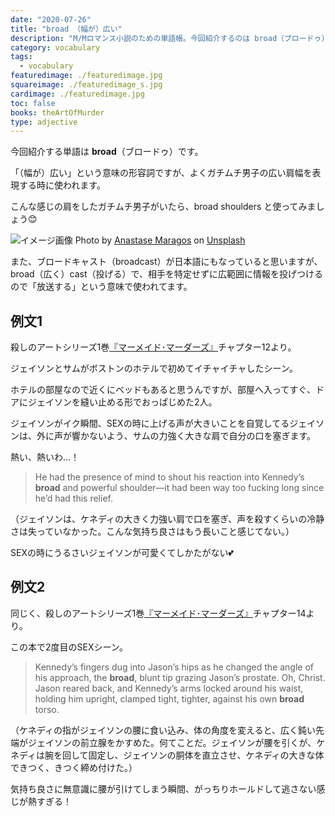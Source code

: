 ```yaml
---
date: "2020-07-26"
title: "broad （幅が）広い"
description: "M/Mロマンス小説のための単語帳。今回紹介するのは broad（ブロードゥ）「（幅が）広い」という意味の形容詞です。"
category: vocabulary
tags:
  - vocabulary
featuredimage: ./featuredimage.jpg
squareimage: ./featuredimage_s.jpg
cardimage: ./featuredimage.jpg
toc: false
books: theArtOfMurder
type: adjective
---
```



今回紹介する単語は __broad__（ブロードゥ）です。

「（幅が）広い」という意味の形容詞ですが、よくガチムチ男子の広い肩幅を表現する時に使われます。

こんな感じの肩をしたガチムチ男子がいたら、broad shoulders と使ってみましょう😊

![イメージ画像](./anastase-maragos-BKvwCAco-jw-unsplash.jpg)
<span class="thanks">Photo by <a href="https://unsplash.com/@visualsbyroyalz?utm_source=unsplash&amp;utm_medium=referral&amp;utm_content=creditCopyText">Anastase Maragos</a> on <a href="https://unsplash.com/s/photos/workout?utm_source=unsplash&amp;utm_medium=referral&amp;utm_content=creditCopyText">Unsplash</a></span>

また、ブロードキャスト（broadcast）が日本語にもなっていると思いますが、broad（広く）cast（投げる）で、相手を特定せずに広範囲に情報を投げつけるので「放送する」という意味で使われてます。

## 例文1

殺しのアートシリーズ1巻[『マーメイド･マーダーズ』](/mm-romance/the-mermaid-murders/)チャプター12より。

ジェイソンとサムがボストンのホテルで初めてイチャイチャしたシーン。

ホテルの部屋なので近くにベッドもあると思うんですが、部屋へ入ってすぐ、ドアにジェイソンを縫い止める形でおっぱじめた2人。

ジェイソンがイク瞬間、SEXの時に上げる声が大きいことを自覚してるジェイソンは、外に声が響かないよう、サムの力強く大きな肩で自分の口を塞ぎます。

熱い、熱いわ…！

<Blockquote srcName="The Mermaid Murders (The Art of Murder #1)" srcURL="https://amzn.to/3jCzevF" book>
He had the presence of mind to shout his reaction into Kennedy’s <strong>broad</strong> and powerful shoulder—it had been way too fucking long since he’d had this relief.
</Blockquote>

<p className="translation">（ジェイソンは、ケネディの大きく力強い肩で口を塞ぎ、声を殺すくらいの冷静さは失っていなかった。こんな気持ち良さはもう長いこと感じてない。）</p>

SEXの時にうるさいジェイソンが可愛くてしかたがない💕

## 例文2

同じく、殺しのアートシリーズ1巻[『マーメイド･マーダーズ』](/mm-romance/the-mermaid-murders/)チャプター14より。

この本で2度目のSEXシーン。

<Blockquote srcName="The Mermaid Murders (The Art of Murder #1)" srcURL="https://amzn.to/3jCzevF" book>
Kennedy’s fingers dug into Jason’s hips as he changed the angle of his approach, the <strong>broad</strong>, blunt tip grazing Jason’s prostate. Oh, Christ. Jason reared back, and Kennedy’s arms locked around his waist, holding him upright, clamped tight, tighter, against his own <strong>broad</strong> torso.
</Blockquote>

<p className="translation">（ケネディの指がジェイソンの腰に食い込み、体の角度を変えると、広く鈍い先端がジェイソンの前立腺をかすめた。何てことだ。ジェイソンが腰を引くが、ケネディは腕を回して固定し、ジェイソンの胴体を直立させ、ケネディの大きな体できつく、きつく締め付けた。）</p>

気持ち良さに無意識に腰が引けてしまう瞬間、がっちりホールドして逃さない感じが熱すぎる！

<VocabularyFooter book="mermaidMurders" />
